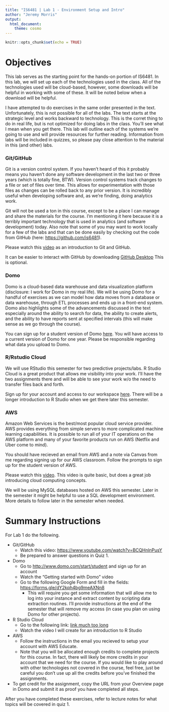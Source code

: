 ```yaml
---
title: "IS6481 | Lab 1 - Environment Setup and Intro"
author: "Jeremy Morris"
output:
  html_document:
    theme: cosmo
---
```


```r
knitr::opts_chunk$set(echo = TRUE)
```

# Objectives
This lab serves as the starting point for the hands-on portion of IS6481. In this lab, we will set up each of the technologies used in the class. All of the technologies used will be cloud-based, however, some downloads will be helpful in working with some of these. It will be noted below when a download will be helpful.

I have attempted to do exercises in the same order presented in the text. Unfortunately, this is not possible for all of the labs. The text starts at the strategic level and works backward to technology. This is the corret thing to do in real life, but is not optimized for doing labs in the class. You'll see what I mean when you get there. This lab will outline each of the systems we're going to use and will provide resources for further reading. Information from labs will be included in quizzes, so please pay close attention to the material in this (and other) labs.

### Git/GitHub
Git is a version control system. If you haven't heard of this it probably means you haven't done any software development in the last two or three years (which is totally fine, BTW). Version control systems track changes to a file or set of files over time. This allows for experimentation with those files as changes can be rolled back to any prior version. It is incredibly useful when developing software and, as we're finding, doing analytics work.

Git will not be used a ton in this course, except to be a place I can manage and share the materials for the course. I'm mentioning it here because it is a terribly important technology that is used in analytics (and software development) today. Also note that some of you may want to work locally for a few of the labs and that can be done easily by checking out the code from GitHub (here: [https://github.com/is6481](https://github.com/is6481)).

Please watch this [video](https://www.youtube.com/watch?v=BCQHnlnPusY) as an introduction to Git and GitHub.

It can be easier to interact with GitHub by downloading [GitHub Desktop](https://desktop.github.com/) This is optional.

### Domo
Domo is a cloud-based data warehouse and data visualization platform (disclosure: I work for Domo in my real life). We will be using Domo for a handful of exercises as we can model how data moves from a database or data warehouse, through ETL processes and ends up in a front-end system. Domo also highlights some of the advancements discussed in the text especially around the ability to search for data, the ability to create alerts, and the ability to have reports sent at specified intervals (this will make sense as we go through the course).

You can sign up for a student version of Domo [here](http://www.domo.com/start/student). You will have access to a current version of Domo for one year. Please be responsible regarding what data you upload to Domo.

### R/Rstudio Cloud
We will use RStudio this semester for two predictive projects/labs. R Studio Cloud is a great product that allows me visibility into your work. I'll have the two assignments there and will be able to see your work w/o the need to transfer files back and forth.

Sign up for your account and access to our workspace [here](https://rstudio.cloud/spaces/20344/join?access_code=2HCnR%2B%2BP8WRCAJOTqOqRrGGEYh4FUi0oWGhIt%2FNb). There will be a longer introduction to R Studio when we get there later this semester.

### AWS
Amazon Web Services is the best/most popular cloud service provider. AWS provides everything from simple servers to more complicated machine learning capabilities. It is possible to run all of your IT operations on the AWS platform and many of your favorite products run on AWS (Netflix and Uber come to mind).

You should have recieved an email from AWS and a note via Canvas from me regarding signing up for our AWS classroom. Follow the prompts to sign up for the student version of AWS.

Please watch this [video](https://www.youtube.com/watch?v=qcY-uiEHhn0). This video is quite basic, but does a great job introducing cloud computing concepts.

We will be using MySQL databases hosted on AWS this semester. Later in the semester it might be helpful to use a SQL development environment. More details to follow later in the semester when needed.

# Summary Instructions
For Lab 1 do the following.

* Git/GitHub
    * Watch this video: [https://www.youtube.com/watch?v=BCQHnlnPusY](https://www.youtube.com/watch?v=BCQHnlnPusY)
    * Be prepared to answer questions in Quiz 1.
* Domo
    * Go to [http://www.domo.com/start/student](http://www.domo.com/start/student) and sign up for an account
    * Watch the "Getting started with Domo" video
    * Go to the following Google Form and fill in the fields: [https://forms.gle/dY2kph4bg9meAXNn8](https://forms.gle/dY2kph4bg9meAXNn8)
        * This will require you get some information that will allow me to log into your instance and extract content by scripting data extraction routines. I'll provide instructions at the end of the semester that will remove my access (in case you plan on using Domo for other projects).
* R Studio Cloud
    * Go to the following link: [link much too long](https://rstudio.cloud/spaces/20344/join?access_code=2HCnR%2B%2BP8WRCAJOTqOqRrGGEYh4FUi0oWGhIt%2FNb)
    * Watch the video I will create for an introduction to R Studio
* AWS
    * Follow the instructions in the email you recieved to setup your account with AWS Educate.
    * Note that you will be allocated enough credits to complete projects for this course. In fact, there will likely be more credits in your account that we need for the course. If you would like to play around with other technologies not covered in the course, feel free, just be careful you don't use up all the credits before you've finished the assignments.
* To get credit for the assignment, copy the URL from your Overview page in Domo and submit it as proof you have completed all steps.
    
After you have completed these exercises, refer to lecture notes for what topics will be covered in quiz 1.


